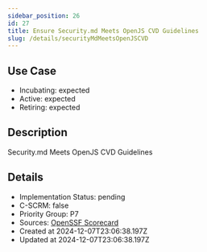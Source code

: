 ```yaml
---
sidebar_position: 26
id: 27
title: Ensure Security.md Meets OpenJS CVD Guidelines
slug: /details/securityMdMeetsOpenJSCVD
---
```


## Use Case
<!-- LEVELS:START -->
- Incubating: expected
- Active: expected
- Retiring: expected
<!-- LEVELS:END -->

<!-- DESCRIPTION:START -->
## Description
Security.md Meets OpenJS CVD Guidelines
<!-- DESCRIPTION:END -->

<!-- DETAILS:START -->
## Details
- Implementation Status: pending
- C-SCRM: false
- Priority Group: P7
- Sources: [OpenSSF Scorecard](https://github.com/ossf/scorecard/blob/main/docs/checks.md#security-policy)
- Created at 2024-12-07T23:06:38.197Z
- Updated at 2024-12-07T23:06:38.197Z
<!-- DETAILS:END -->

